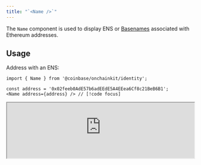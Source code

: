 ```yaml
---
title: "`<Name />`"
---
```


The `Name` component is used to display ENS or [Basenames](https://www.base.org/names) associated with Ethereum addresses.

## Usage

Address with an ENS:

```tsx twoslash
import { Name } from '@coinbase/onchainkit/identity';

const address = '0x02feeb0AdE57b6adEEdE5A4EEea6Cf8c21BeB6B1';
<Name address={address} /> // [!code focus]
```

<iframe
  src="https://684b5e62b1ff46bc5bf83966-aijszlfakk.chromatic.com/iframe.html?args=&id=onchainkit-identity-name--default-identity&viewMode=story&dark=true&hero=true"
  width="100%"
  height="auto"
/>
{/* <App>
  <Name address="0x02feeb0AdE57b6adEEdE5A4EEea6Cf8c21BeB6B1"/>
</App> */}

Address with a Basename:

```tsx twoslash
import { Name } from '@coinbase/onchainkit/identity';
import { base } from 'viem/chains'; // [!code focus]

const address = '0x02feeb0AdE57b6adEEdE5A4EEea6Cf8c21BeB6B1';
<Name address={address} chain={base} /> // [!code focus]
```

<iframe
  src="https://684b5e62b1ff46bc5bf83966-aijszlfakk.chromatic.com/iframe.html?args=&id=onchainkit-identity-name--with-basename&viewMode=story&dark=true&hero=true"
  width="100%"
  height="auto"
/>
{/* <App>
  <Name address="0x02feeb0AdE57b6adEEdE5A4EEea6Cf8c21BeB6B1" chain={base}/>
</App> */}

### Override styles

You can override component styles using `className`.

```tsx twoslash
import { Name } from '@coinbase/onchainkit/identity';

const address = '0x02feeb0AdE57b6adEEdE5A4EEea6Cf8c21BeB6B1';
<Name
  address={address}
  className="bg-emerald-400 px-2 py-1 rounded"// [!code focus]
/>
```

<iframe
  src="https://684b5e62b1ff46bc5bf83966-aijszlfakk.chromatic.com/iframe.html?args=&id=onchainkit-identity-name--override-styles&viewMode=story&dark=true&hero=true"
  width="100%"
  height="auto"
/>
{/* <App>
  <Name className="bg-emerald-400 px-2 py-1 rounded" address="0x02feeb0AdE57b6adEEdE5A4EEea6Cf8c21BeB6B1" />
</App> */}

### Add attestation badge

Show attestation on ENV name with [`Badge`](/onchainkit/identity/badge) component.

Use [`OnchainKitProvider`](/onchainkit/config/onchainkit-provider) or [`Identity`](/onchainkit/identity/identity) component with the `schemaId` prop.

```tsx twoslash
import { Badge, Name, Identity } from '@coinbase/onchainkit/identity';

const address = '0x838aD0EAE54F99F1926dA7C3b6bFbF617389B4D9';
<Identity
  address={address}
  schemaId="0xf8b05c79f090979bf4a80270aba232dff11a10d9ca55c4f88de95317970f0de9"
>
  <Name>
    <Badge />
  </Name>
</Identity>
```

<iframe
  src="https://684b5e62b1ff46bc5bf83966-aijszlfakk.chromatic.com/iframe.html?args=&id=onchainkit-identity-name--add-badge&viewMode=story&dark=true&hero=true"
  width="100%"
  height="auto"
/>
{/* <App>
  <Identity
    schemaId="0xf8b05c79f090979bf4a80270aba232dff11a10d9ca55c4f88de95317970f0de9"
    address="0x838aD0EAE54F99F1926dA7C3b6bFbF617389B4D9"
    className="bg-transparent"
  >
    <Name>
      <Badge />
    </Name>
  </Identity>
</App> */}

## Props

[`NameReact`](/onchainkit/identity/types#namereact)
